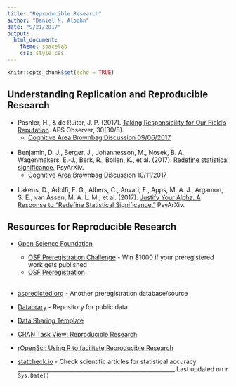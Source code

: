 ```yaml
---
title: "Reproducible Research"
author: "Daniel N. Albohn"
date: "9/21/2017"
output: 
  html_document:
    theme: spacelab
    css: style.css
---
```


```r
knitr::opts_chunk$set(echo = TRUE)
```

## Understanding Replication and Reproducible Research
- Pashler, H., & de Ruiter, J. P. (2017). [Taking Responsibility for Our Field’s Reputation](https://www.psychologicalscience.org/observer/taking-responsibility-for-our-fields-reputation). APS Observer, 30(30/8).
    - [Cognitive Area Brownbag Discussion 09/06/2017](https://github.com/psu-psychology/cog-bbag-2017-18/blob/master/2017-09-06-Pashler-de-Ruiter.md)
<br></br>

- Benjamin, D. J., Berger, J., Johannesson, M., Nosek, B. A., Wagenmakers, E.-J., Berk, R., Bollen, K., et al. (2017). [Redefine statistical significance.](https://psyarxiv.com/mky9j/download?format=pdf) PsyArXiv.
    - [Cognitive Area Brownbag Discussion 10/11/2017](https://github.com/psu-psychology/cog-bbag-2017-18/blob/master/2017-10-11-p-lt-005.Rmd)
<br></br>

- Lakens, D., Adolfi, F. G., Albers, C., Anvari, F., Apps, M. A. J., Argamon, S. E., van Assen, M. A. L. M., et al. (2017). [Justify Your Alpha: A Response to “Redefine Statistical Significance.”](https://psyarxiv.com/9s3y6/download?format=pdf) PsyArXiv.

## Resources for Reproducible Research

- [Open Science Foundation](https://osf.io)
    - [OSF Preregistration Challenge](https://cos.io/prereg/) - Win $1000 if your preregistered work
    gets published
    - [OSF Preregistration](http://help.osf.io/m/registrations/l/524205-register-your-project)
<br></br>
- [aspredicted.org](https://aspredicted.org) - Another preregistration database/source

- [Databrary](https://nyu.databrary.org) - Repository for public data

- [Data Sharing Template](https://github.com/psu-psychology/data-sharing-template)

- [CRAN Task View: Reproducible Research](https://cran.r-project.org/web/views/ReproducibleResearch.html)

- [rOpenSci: Using R to facilitate Reproducible Research](https://github.com/ropensci/rrrpkg)

- [statcheck.io](http://statcheck.io) - Check scientific articles for statistical accuracy
________________________________________________________
Last updated on `r Sys.Date()`